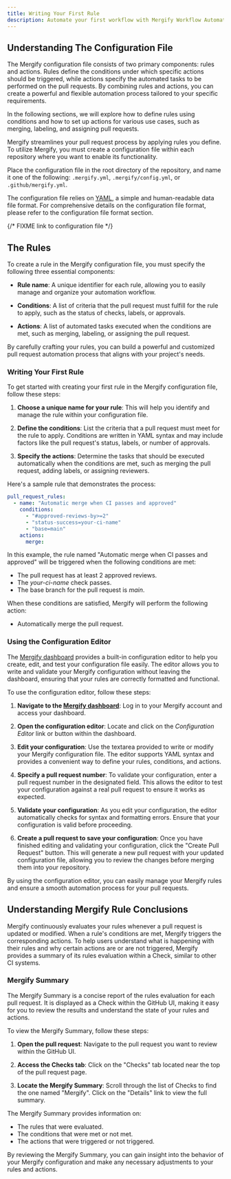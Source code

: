 ```yaml
---
title: Writing Your First Rule
description: Automate your first workflow with Mergify Workflow Automation
---
```



## Understanding The Configuration File

The Mergify configuration file consists of two primary components: rules and
actions. Rules define the conditions under which specific actions should be
triggered, while actions specify the automated tasks to be performed on the
pull requests. By combining rules and actions, you can create a powerful and
flexible automation process tailored to your specific requirements.

In the following sections, we will explore how to define rules using conditions
and how to set up actions for various use cases, such as merging, labeling, and
assigning pull requests.

Mergify streamlines your pull request process by applying rules you define. To
utilize Mergify, you must create a configuration file within each repository
where you want to enable its functionality.

Place the configuration file in the root directory of the repository, and name
it one of the following: `.mergify.yml`, `.mergify/config.yml`, or
`.github/mergify.yml`.

The configuration file relies on [YAML](https://yaml.org/), a simple and
human-readable data file format. For comprehensive details on the configuration
file format, please refer to the configuration file format section.

{/* FIXME link to configuration file */}

## The Rules

To create a rule in the Mergify configuration file, you must specify the
following three essential components:

- **Rule name**: A unique identifier for each rule, allowing you to easily
  manage and organize your automation workflow.

- **Conditions**: A list of criteria that the pull request must fulfill for the
  rule to apply, such as the status of checks, labels, or approvals.

- **Actions**: A list of automated tasks executed when the conditions are met,
  such as merging, labeling, or assigning the pull request.

By carefully crafting your rules, you can build a powerful and customized pull
request automation process that aligns with your project's needs.

### Writing Your First Rule

To get started with creating your first rule in the Mergify configuration file,
follow these steps:

1. **Choose a unique name for your rule**: This will help you identify and
   manage the rule within your configuration file.

2. **Define the conditions**: List the criteria that a pull request must meet
   for the rule to apply. Conditions are written in YAML syntax and may include
   factors like the pull request's status, labels, or number of approvals.

3. **Specify the actions**: Determine the tasks that should be executed
   automatically when the conditions are met, such as merging the pull request,
   adding labels, or assigning reviewers.

Here's a sample rule that demonstrates the process:

```yaml
pull_request_rules:
  - name: "Automatic merge when CI passes and approved"
    conditions:
      - "#approved-reviews-by>=2"
      - "status-success=your-ci-name"
      - "base=main"
    actions:
      merge:
```

In this example, the rule named "Automatic merge when CI passes and approved"
will be triggered when the following conditions are met:

- The pull request has at least 2 approved reviews.
- The *your-ci-name* check passes.
- The base branch for the pull request is *main*.

When these conditions are satisfied, Mergify will perform the following action:

- Automatically merge the pull request.

### Using the Configuration Editor

The [Mergify dashboard](https://dashboard.mergify.com) provides a built-in
configuration editor to help you create, edit, and test your configuration file
easily. The editor allows you to write and validate your Mergify configuration
without leaving the dashboard, ensuring that your rules are correctly formatted
and functional.

To use the configuration editor, follow these steps:

1. **Navigate to the [Mergify dashboard](https://dashboard.mergify.com)**: Log
   in to your Mergify account and access your dashboard.

2. **Open the configuration editor**: Locate and click on the *Configuration
   Editor* link or button within the dashboard.

3. **Edit your configuration**: Use the textarea provided to write or modify
   your Mergify configuration file. The editor supports YAML syntax and
   provides a convenient way to define your rules, conditions, and actions.

4. **Specify a pull request number**: To validate your configuration, enter a
   pull request number in the designated field. This allows the editor to test
   your configuration against a real pull request to ensure it works as
   expected.

5. **Validate your configuration**: As you edit your configuration, the editor
   automatically checks for syntax and formatting errors. Ensure that your
   configuration is valid before proceeding.

6. **Create a pull request to save your configuration**: Once you have finished
   editing and validating your configuration, click the "Create Pull Request"
   button. This will generate a new pull request with your updated
   configuration file, allowing you to review the changes before merging them
   into your repository.

By using the configuration editor, you can easily manage your Mergify rules and
ensure a smooth automation process for your pull requests.

<Screenshot src={configEditorScreenshot} alt="Mergify configuration editor" />

## Understanding Mergify Rule Conclusions

Mergify continuously evaluates your rules whenever a pull request is updated or
modified. When a rule's conditions are met, Mergify triggers the corresponding
actions. To help users understand what is happening with their rules and why
certain actions are or are not triggered, Mergify provides a
summary of its rules
evaluation within a Check, similar to other CI systems.

### Mergify Summary

The Mergify Summary is a concise report of the rules evaluation for each pull
request. It is displayed as a Check within the GitHub UI, making it easy for you
to review the results and understand the state of your rules and actions.

To view the Mergify Summary, follow these steps:

1. **Open the pull request**: Navigate to the pull request you want to review
   within the GitHub UI.

2. **Access the Checks tab**: Click on the "Checks" tab located near the top of
   the pull request page.

3. **Locate the Mergify Summary**: Scroll through the list of Checks to find
   the one named "Mergify". Click on the "Details" link to view the full
   summary.

The Mergify Summary provides information on:

- The rules that were evaluated.
- The conditions that were met or not met.
- The actions that were triggered or not triggered.

By reviewing the Mergify Summary, you can gain insight into the behavior of your
Mergify configuration and make any necessary adjustments to your rules and
actions.

<Screenshot src={summaryScreenshot} alt="Mergify rules summary" />
